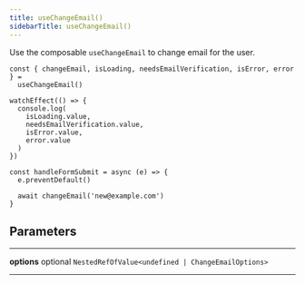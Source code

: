 ```yaml
---
title: useChangeEmail()
sidebarTitle: useChangeEmail()
---
```


Use the composable `useChangeEmail` to change email for the user.

```tsx
const { changeEmail, isLoading, needsEmailVerification, isError, error } =
  useChangeEmail()

watchEffect(() => {
  console.log(
    isLoading.value,
    needsEmailVerification.value,
    isError.value,
    error.value
  )
})

const handleFormSubmit = async (e) => {
  e.preventDefault()

  await changeEmail('new@example.com')
}
```

## Parameters

---

**<span className="parameter-name">options</span>** <span className="optional-status">optional</span> <code>NestedRefOfValue&lt;undefined &#124; ChangeEmailOptions&gt;</code>

---

